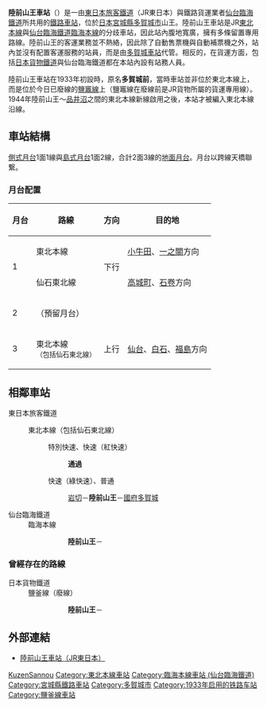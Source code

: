 {{NoteTA|1 = zh:陸前山王車站; zh-cn:陆前山王站; zh-tw:陸前山王車站; zh-hk:陸前山王站; }}
{{日本車站資訊
|公司色 = green
|文字色 =
|站名 = 陸前山王站*
|圖片 = <!-- 檔案不存在 Rikuzen-sannou-st.jpg -->
|pxl = 
|圖片說明 = 站舍
|日文原名 = 陸前山王
|平假名 = りくぜんさんのう
|羅馬拼音 = Rikuzen-Sannō
|電報略號 = リサ
|所屬公司 = [[File:JR_logo_(east).svg|23px]][[東日本旅客鐵道|東日本旅客鐵道]]（JR東日本）<br /> [[File:JR_logo_(freight).svg|23px]][[日本貨物鐵道|日本貨物鐵道]]（JR貨物）<br />[[仙台臨海鐵道|仙台臨海鐵道]]
|所在地 = [[宮城縣|宮城縣]][[多賀城市|多賀城市]]山王字千刈田7
|啟用年月日 = 1933年（[[昭和|昭和]]8年）8月15日
|車站構造 = [[地面車站|地面車站]]
|月台配置 = 2面3線
|乘客人數 = 433
|上下車人次 =
|統計年度 = 2004年
|停站路線數 = 2
|所屬路線1 = {{Color|mediumseagreen|■}}[[東北本線|東北本線]]（JR東日本）<br />（包括{{Color|mediumseagreen|■}}{{Color|deepskyblue|■}}[[仙石東北線|仙石東北線]]）
|前一站1 = [[岩切站|岩切]]
|前一站距離1 = 2.3
|後一站距離1 = 1.3
|後一站1 = [[國府多賀城站|國府多賀城]]
|距離1 = 362.2公里（起點站：[[東京站|東京]]）<br />10.4
|起點站1 = [[仙台站|仙台]]
|所屬路線2 = [[仙台臨海鐵道臨海本線|仙台臨海鐵道臨海本線]]（貨物線）
|後一站距離2 = 4.2
|後一站2 = {{link-ja|仙台港站|仙台港駅|仙台港}}
|距離2 = 0.0
|起點站2 = 陸前山王
|轉車 =
|備註 = [[無人站|無人站]]（設有自動售票機）<br/>* 原稱「多賀城前站」，1944年改為現稱。
}}
'''陸前山王車站'''（{{jpn|j=陸前山王駅|hg=りくぜんさんのうえき|rm=Rikuzen-sannō eki|f=y}}）是一由[[東日本旅客鐵道|東日本旅客鐵道]]（JR東日本）與鐵路貨運業者[[仙台臨海鐵道|仙台臨海鐵道]]所共用的[[鐵路車站|鐵路車站]]，位於[[日本|日本]][[宮城縣|宮城縣]][[多賀城市|多賀城市]]山王。陸前山王車站是JR[[東北本線|東北本線]]與[[仙台臨海鐵道臨海本線|仙台臨海鐵道臨海本線]]的分歧車站，因此站內腹地寬廣，擁有多條留置專用路線。陸前山王的客運業務並不熱絡，因此除了自動售票機與自動補票機之外，站內並沒有配置客運服務的站員，而是由[[多賀城車站|多賀城車站]]代管。相反的，在貨運方面，包括[[日本貨物鐵道|日本貨物鐵道]]與仙台臨海鐵道都在本站內設有站務人員。

陸前山王車站在1933年初設時，原名'''多賀城前'''，當時車站並非位於東北本線上，而是位於今日已廢線的[[鹽竈線|鹽竈線]]上（鹽竈線在廢線前是JR貨物所屬的貨運專用線）。1944年陸前山王～[[品井沼車站|品井沼]]之間的東北本線新線啟用之後，本站才被編入東北本線沿線。

== 車站結構 ==
[[側式月台|側式月台]]1面1線與[[島式月台|島式月台]]1面2線，合計2面3線的[[地面月台|地面月台]]。月台以跨線天橋聯繋。
=== 月台配置 ===
{| rules="rows" class="wikitable"
!月台<!-- 事業者側による呼称 --->!!路線!!方向!!目的地
|-
! rowspan=2 | 1
|{{Color|mediumseagreen|■}}東北本線
| rowspan=2 style="text-align:center" | 下行
| [[小牛田站|小牛田]]、[[一之關站|一之關]]方向
|-
| {{Color|mediumseagreen|■}}{{Color|deepskyblue|■}}仙石東北線
| [[高城町站|高城町]]、[[石卷站|石卷]]方向
|-
! 2
| colspan=3 | （預留月台）
|-
! 3
|{{Color|mediumseagreen|■}}東北本線<br /><small>（包括{{Color|mediumseagreen|■}}{{Color|deepskyblue|■}}仙石東北線）</small>
| style="text-align:center" | 上行
|[[仙台站|仙台]]、[[白石站_(宮城縣)|白石]]、[[福島站_(福島縣)|福島]]方向
|}
== 相鄰車站 ==
; 東日本旅客鐵道
: {{Color|mediumseagreen|■}}東北本線（包括{{Color|mediumseagreen|■}}{{Color|deepskyblue|■}}仙石東北線）
:: {{Color|red|□}}特別快速、{{Color|red|■}}快速（紅快速）
::: '''通過'''
:: {{Color|green|■}}快速（綠快速）、{{Color|gray|■}}普通
::: [[岩切站|岩切]]－'''陸前山王'''－[[國府多賀城站|國府多賀城]]
; 仙台臨海鐵道
: 臨海本線
::: '''陸前山王'''－{{link-ja|仙台港站|仙台港駅|仙台港}}

=== 曾經存在的路線 ===
; 日本貨物鐵道
: 鹽釜線（廢線）
::: '''陸前山王'''－{{link-ja|鹽釜埠頭站|塩釜埠頭駅|鹽釜埠頭}}

== 外部連結 ==
* {{ja}}[http://www.jreast.co.jp/estation/station/info.aspx?StationCd=1664 陸前山王車站（JR東日本）]

{{東北本線}}
{{仙石東北線}}
{{仙台臨海鐵道}}


{{DEFAULTSORT:Rikuzen-Sanno}}
[[Category:日本鐵路車站_Ri|KuzenSannou]]
[[Category:東北本線車站|Category:東北本線車站]]
[[Category:臨海本線車站_(仙台臨海鐵道)|Category:臨海本線車站 (仙台臨海鐵道)]]
[[Category:宮城縣鐵路車站|Category:宮城縣鐵路車站]]
[[Category:多賀城市|Category:多賀城市]]
[[Category:1933年启用的铁路车站|Category:1933年启用的铁路车站]]
[[Category:鹽釜線車站|Category:鹽釜線車站]]